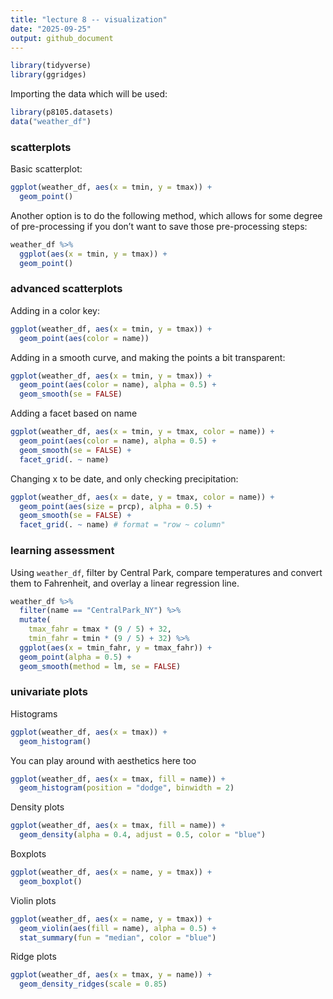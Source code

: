 ```yaml
---
title: "lecture 8 -- visualization"
date: "2025-09-25"
output: github_document
---
```


```r
library(tidyverse)
library(ggridges)
```

Importing the data which will be used:

```r
library(p8105.datasets)
data("weather_df")
```

### scatterplots

Basic scatterplot:

```r
ggplot(weather_df, aes(x = tmin, y = tmax)) +
  geom_point()
```

Another option is to do the following method, which allows for some degree of 
pre-processing if you don't want to save those pre-processing steps:

```r
weather_df %>% 
  ggplot(aes(x = tmin, y = tmax)) + 
  geom_point()
```

### advanced scatterplots

Adding in a color key:

```r
ggplot(weather_df, aes(x = tmin, y = tmax)) +
  geom_point(aes(color = name))
```

Adding in a smooth curve, and making the points a bit transparent:

```r
ggplot(weather_df, aes(x = tmin, y = tmax)) +
  geom_point(aes(color = name), alpha = 0.5) +
  geom_smooth(se = FALSE)
```

Adding a facet based on name

```r
ggplot(weather_df, aes(x = tmin, y = tmax, color = name)) +
  geom_point(aes(color = name), alpha = 0.5) +
  geom_smooth(se = FALSE) +
  facet_grid(. ~ name)
```

Changing x to be date, and only checking precipitation:

```r
ggplot(weather_df, aes(x = date, y = tmax, color = name)) +
  geom_point(aes(size = prcp), alpha = 0.5) +
  geom_smooth(se = FALSE) +
  facet_grid(. ~ name) # format = "row ~ column"
```

### learning assessment

Using `weather_df`, filter by Central Park, compare temperatures and convert them 
to Fahrenheit, and overlay a linear regression line.

```r
weather_df %>% 
  filter(name == "CentralPark_NY") %>% 
  mutate(
    tmax_fahr = tmax * (9 / 5) + 32,
    tmin_fahr = tmin * (9 / 5) + 32) %>% 
  ggplot(aes(x = tmin_fahr, y = tmax_fahr)) +
  geom_point(alpha = 0.5) +
  geom_smooth(method = lm, se = FALSE)
```

### univariate plots

Histograms

```r
ggplot(weather_df, aes(x = tmax)) +
  geom_histogram()
```

You can play around with aesthetics here too

```r
ggplot(weather_df, aes(x = tmax, fill = name)) +
  geom_histogram(position = "dodge", binwidth = 2)
```

Density plots

```r
ggplot(weather_df, aes(x = tmax, fill = name)) +
  geom_density(alpha = 0.4, adjust = 0.5, color = "blue")
```

Boxplots

```r
ggplot(weather_df, aes(x = name, y = tmax)) +
  geom_boxplot()
```

Violin plots

```r
ggplot(weather_df, aes(x = name, y = tmax)) +
  geom_violin(aes(fill = name), alpha = 0.5) +
  stat_summary(fun = "median", color = "blue")
```

Ridge plots

```r
ggplot(weather_df, aes(x = tmax, y = name)) +
  geom_density_ridges(scale = 0.85)
```

